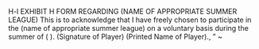 H-l
                            EXHIBIT H
                       FORM REGARDING
        (NAME OF APPROPRIATE SUMMER LEAGUE)
     This is to acknowledge that I have freely chosen to participate in
the (name of appropriate summer league) on a voluntary basis during
the summer of (        ).
                                   (Signature of Player)
                                   (Printed Name of Player).,
   "
   ~